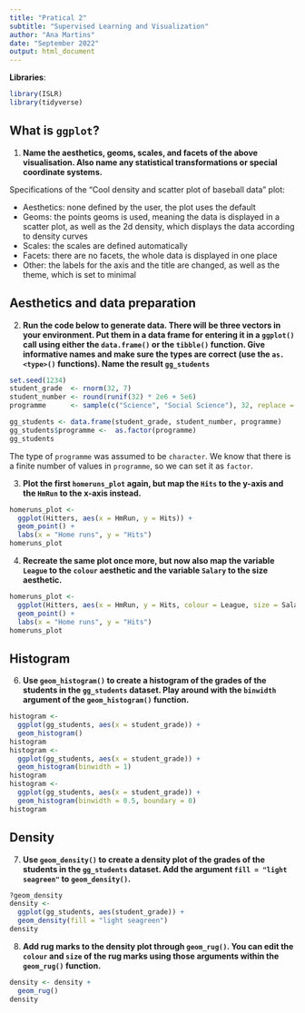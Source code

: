 ```yaml
---
title: "Pratical 2"
subtitle: "Supervised Learning and Visualization"
author: "Ana Martins"
date: "September 2022"
output: html_document
---
```


**Libraries**:

```r
library(ISLR)
library(tidyverse)
```

## What is `ggplot`?

1. **Name the aesthetics, geoms, scales, and facets of the above visualisation. Also name any statistical transformations or special coordinate systems.**

Specifications of the "Cool density and scatter plot of baseball data" plot:

- Aesthetics: none defined by the user, the plot uses the default
- Geoms: the points geoms is used, meaning the data is displayed in a scatter plot, as well as the 2d density, which displays the data according to density curves
- Scales: the scales are defined automatically
- Facets: there are no facets, the whole data is displayed in one place
- Other: the labels for the axis and the title are changed, as well as the theme, which is set to minimal

## Aesthetics and data preparation

2. **Run the code below to generate data. There will be three vectors in your environment. Put them in a data frame for entering it in a `ggplot()` call using either the `data.frame()` or the `tibble()` function. Give informative names and make sure the types are correct (use the `as.<type>()` functions). Name the result `gg_students`**

```r
set.seed(1234)
student_grade  <- rnorm(32, 7)
student_number <- round(runif(32) * 2e6 + 5e6)
programme      <- sample(c("Science", "Social Science"), 32, replace = TRUE)
```

```r
gg_students <- data.frame(student_grade, student_number, programme)
gg_students$programme <-  as.factor(programme)
gg_students
```

The type of `programme` was assumed to be `character`. We know that there is a finite number of values in `programme`, so we can set it as `factor`.

3. **Plot the first `homeruns_plot` again, but map the `Hits` to the y-axis and the `HmRun` to the x-axis instead.**

```r
homeruns_plot <- 
  ggplot(Hitters, aes(x = HmRun, y = Hits)) +
  geom_point() +
  labs(x = "Home runs", y = "Hits")
homeruns_plot
```

4. **Recreate the same plot once more, but now also map the variable `League` to the `colour` aesthetic and the variable `Salary` to the size aesthetic.**

```r
homeruns_plot <- 
  ggplot(Hitters, aes(x = HmRun, y = Hits, colour = League, size = Salary)) +
  geom_point() +
  labs(x = "Home runs", y = "Hits")
homeruns_plot
```

## Histogram

6. **Use `geom_histogram()` to create a histogram of the grades of the students in the `gg_students` dataset. Play around with the `binwidth` argument of the `geom_histogram()` function.**

```r
histogram <-
  ggplot(gg_students, aes(x = student_grade)) +
  geom_histogram()
histogram
histogram <-
  ggplot(gg_students, aes(x = student_grade)) +
  geom_histogram(binwidth = 1)
histogram
histogram <-
  ggplot(gg_students, aes(x = student_grade)) +
  geom_histogram(binwidth = 0.5, boundary = 0)
histogram
```

## Density

7. **Use `geom_density()` to create a density plot of the grades of the students in the `gg_students` dataset. Add the argument `fill = "light seagreen"` to `geom_density()`.**

```r
?geom_density
density <-
  ggplot(gg_students, aes(student_grade)) +
  geom_density(fill = "light seagreen")
density
```

8. **Add rug marks to the density plot through `geom_rug()`. You can edit the `colour` and `size` of the rug marks using those arguments within the `geom_rug()` function.**

```r
density <- density +
  geom_rug()
density
```

